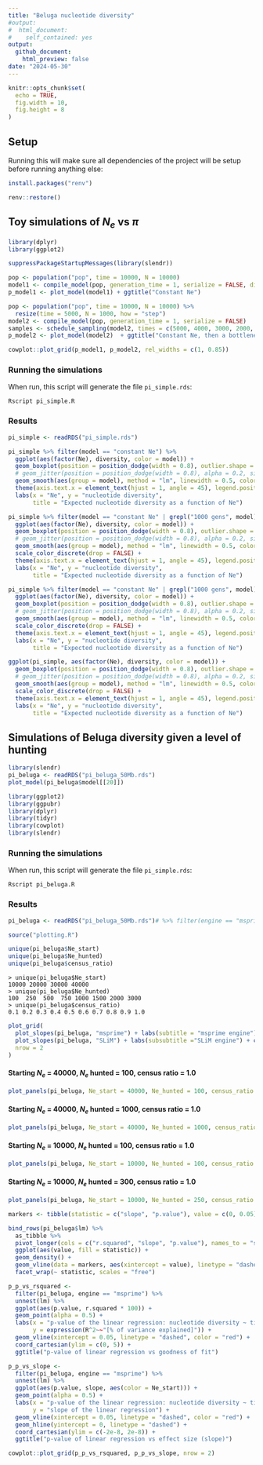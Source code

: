 ```yaml
---
title: "Beluga nucleotide diversity"
#output:
#  html_document:
#    self_contained: yes
output:
  github_document:
    html_preview: false
date: "2024-05-30"
---
```


```r
knitr::opts_chunk$set(
  echo = TRUE,
  fig.width = 10,
  fig.height = 8
)
```

## Setup

Running this will make sure all dependencies of the project will be setup before running anything else:

```r
install.packages("renv")

renv::restore()
```

## Toy simulations of $N_e$ vs $\pi$

```r
library(dplyr)
library(ggplot2)
```

```r
suppressPackageStartupMessages(library(slendr))

pop <- population("pop", time = 10000, N = 10000)
model1 <- compile_model(pop, generation_time = 1, serialize = FALSE, direction = "backward")
p_model1 <- plot_model(model1) + ggtitle("Constant Ne")

pop <- population("pop", time = 10000, N = 10000) %>%
  resize(time = 5000, N = 1000, how = "step")
model2 <- compile_model(pop, generation_time = 1, serialize = FALSE)
samples <- schedule_sampling(model2, times = c(5000, 4000, 3000, 2000, 1000, 0), list(pop, 50))
p_model2 <- plot_model(model2)  + ggtitle("Constant Ne, then a bottleneck")

cowplot::plot_grid(p_model1, p_model2, rel_widths = c(1, 0.85))
```

### Running the simulations

When run, this script will generate the file `pi_simple.rds`:

```
Rscript pi_simple.R
```

### Results

```r
pi_simple <- readRDS("pi_simple.rds")
```

```r
pi_simple %>% filter(model == "constant Ne") %>%
  ggplot(aes(factor(Ne), diversity, color = model)) +
  geom_boxplot(position = position_dodge(width = 0.8), outlier.shape = NA) +
  # geom_jitter(position = position_dodge(width = 0.8), alpha = 0.2, size = 0.75) +
  geom_smooth(aes(group = model), method = "lm", linewidth = 0.5, color = "black", linetype = 2) +
  theme(axis.text.x = element_text(hjust = 1, angle = 45), legend.position = "bottom") +
  labs(x = "Ne", y = "nucleotide diversity",
       title = "Expected nucleotide diversity as a function of Ne")
```

```r
pi_simple %>% filter(model == "constant Ne" | grepl("1000 gens", model)) %>%
  ggplot(aes(factor(Ne), diversity, color = model)) +
  geom_boxplot(position = position_dodge(width = 0.8), outlier.shape = NA) +
  # geom_jitter(position = position_dodge(width = 0.8), alpha = 0.2, size = 0.75) +
  geom_smooth(aes(group = model), method = "lm", linewidth = 0.5, color = "black", linetype = 2) +
  scale_color_discrete(drop = FALSE) +
  theme(axis.text.x = element_text(hjust = 1, angle = 45), legend.position = "bottom") +
  labs(x = "Ne", y = "nucleotide diversity",
       title = "Expected nucleotide diversity as a function of Ne")
```

```r
pi_simple %>% filter(model == "constant Ne" | grepl("1000 gens", model) | grepl("2000 gens", model)) %>%
  ggplot(aes(factor(Ne), diversity, color = model)) +
  geom_boxplot(position = position_dodge(width = 0.8), outlier.shape = NA) +
  # geom_jitter(position = position_dodge(width = 0.8), alpha = 0.2, size = 0.75) +
  geom_smooth(aes(group = model), method = "lm", linewidth = 0.5, color = "black", linetype = 2) +
  scale_color_discrete(drop = FALSE) +
  theme(axis.text.x = element_text(hjust = 1, angle = 45), legend.position = "bottom") +
  labs(x = "Ne", y = "nucleotide diversity",
       title = "Expected nucleotide diversity as a function of Ne")
```

```r
ggplot(pi_simple, aes(factor(Ne), diversity, color = model)) +
  geom_boxplot(position = position_dodge(width = 0.8), outlier.shape = NA) +
  # geom_jitter(position = position_dodge(width = 0.8), alpha = 0.2, size = 0.75) +
  geom_smooth(aes(group = model), method = "lm", linewidth = 0.5, color = "black", linetype = 2) +
  scale_color_discrete(drop = FALSE) +
  theme(axis.text.x = element_text(hjust = 1, angle = 45), legend.position = "bottom") +
  labs(x = "Ne", y = "nucleotide diversity",
       title = "Expected nucleotide diversity as a function of Ne")
```

## Simulations of Beluga diversity given a level of hunting

```r
library(slendr)
pi_beluga <- readRDS("pi_beluga_50Mb.rds")
plot_model(pi_beluga$model[[20]])
```

```r
library(ggplot2)
library(ggpubr)
library(dplyr)
library(tidyr)
library(cowplot)
library(slendr)
```

### Running the simulations

When run, this script will generate the file `pi_simple.rds`:

```
Rscript pi_beluga.R
```

### Results

```r
pi_beluga <- readRDS("pi_beluga_50Mb.rds")# %>% filter(engine == "msprime")

source("plotting.R")
```

```r
unique(pi_beluga$Ne_start)
unique(pi_beluga$Ne_hunted)
unique(pi_beluga$census_ratio)
```

```
> unique(pi_beluga$Ne_start)
10000 20000 30000 40000
> unique(pi_beluga$Ne_hunted)
100  250  500  750 1000 1500 2000 3000
> unique(pi_beluga$census_ratio)
0.1 0.2 0.3 0.4 0.5 0.6 0.7 0.8 0.9 1.0
```

```r
plot_grid(
  plot_slopes(pi_beluga, "msprime") + labs(subtitle = "msprime engine") + coord_cartesian(ylim = c(-1e-8, 1e-8)),
  plot_slopes(pi_beluga, "SLiM") + labs(subsubtitle ="SLiM engine") + coord_cartesian(ylim = c(-1e-8, 1e-8)),
  nrow = 2
)
```

#### Starting $N_e$ = 40000, $N_e$ hunted = 100, census ratio = 1.0

```r
plot_panels(pi_beluga, Ne_start = 40000, Ne_hunted = 100, census_ratio = 1.0, engine = "msprime")
```

<!-- ```{r} -->
<!-- plot_panels(pi_beluga, Ne_start = 40000, Ne_hunted = 100, census_ratio = 1.0, engine = "SLiM") -->
<!-- ``` -->

#### Starting $N_e$ = 40000, $N_e$ hunted = 1000, census ratio = 1.0

```r
plot_panels(pi_beluga, Ne_start = 40000, Ne_hunted = 1000, census_ratio = 1.0, engine = "msprime")
```

<!-- ```{r} -->
<!-- plot_panels(pi_beluga, Ne_start = 40000, Ne_hunted = 1000, census_ratio = 1.0, engine = "SLiM") -->
<!-- ``` -->

#### Starting $N_e$ = 10000, $N_e$ hunted = 100, census ratio = 1.0

```r
plot_panels(pi_beluga, Ne_start = 10000, Ne_hunted = 100, census_ratio = 1.0, engine = "msprime")
```

<!-- ```{r} -->
<!-- plot_panels(pi_beluga, Ne_start = 10000, Ne_hunted = 100, census_ratio = 1.0, engine = "SLiM") -->
<!-- ``` -->

#### Starting $N_e$ = 10000, $N_e$ hunted = 300, census ratio = 1.0

```r
plot_panels(pi_beluga, Ne_start = 10000, Ne_hunted = 250, census_ratio = 1.0, engine = "msprime")
```

<!-- ```{r} -->
<!-- plot_panels(pi_beluga, Ne_start = 10000, Ne_hunted = 250, census_ratio = 1.0, engine = "SLiM") -->
<!-- ``` -->

```r
markers <- tibble(statistic = c("slope", "p.value"), value = c(0, 0.05))

bind_rows(pi_beluga$lm) %>%
  as_tibble %>%
  pivot_longer(cols = c("r.squared", "slope", "p.value"), names_to = "statistic") %>%
  ggplot(aes(value, fill = statistic)) +
  geom_density() +
  geom_vline(data = markers, aes(xintercept = value), linetype = "dashed") +
  facet_wrap(~ statistic, scales = "free")
```

```r
p_p_vs_rsquared <-
  filter(pi_beluga, engine == "msprime") %>%
  unnest(lm) %>%
  ggplot(aes(p.value, r.squared * 100)) +
  geom_point(alpha = 0.5) +
  labs(x = "p-value of the linear regression: nucleotide diversity ~ time",
       y = expression(R^2~~"[% of variance explained]")) +
  geom_vline(xintercept = 0.05, linetype = "dashed", color = "red") +
  coord_cartesian(ylim = c(0, 5)) +
  ggtitle("p-value of linear regression vs goodness of fit")

p_p_vs_slope <-
  filter(pi_beluga, engine == "msprime") %>%
  unnest(lm) %>%
  ggplot(aes(p.value, slope, aes(color = Ne_start))) +
  geom_point(alpha = 0.5) +
  labs(x = "p-value of the linear regression: nucleotide diversity ~ time",
       y = "slope of the linear regression") +
  geom_vline(xintercept = 0.05, linetype = "dashed", color = "red") +
  geom_hline(yintercept = 0, linetype = "dashed") +
  coord_cartesian(ylim = c(-2e-8, 2e-8)) +
  ggtitle("p-value of linear regression vs effect size (slope)")

cowplot::plot_grid(p_p_vs_rsquared, p_p_vs_slope, nrow = 2)
```

